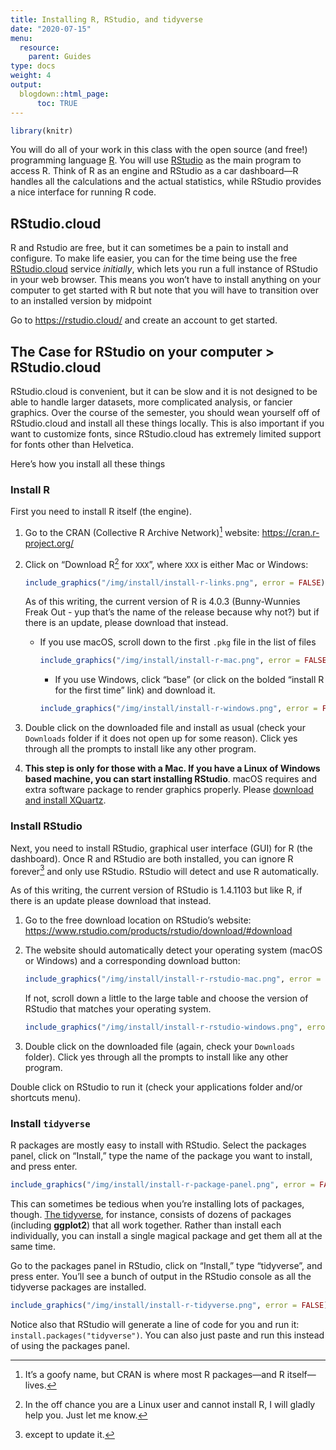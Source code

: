 ```yaml
---
title: Installing R, RStudio, and tidyverse
date: "2020-07-15"
menu:
  resource:
    parent: Guides
type: docs
weight: 4
output:
  blogdown::html_page:
      toc: TRUE
---
```


```r
library(knitr)
```

You will do all of your work in this class with the open source (and free!) programming language [R](https://cran.r-project.org/){target="_blank"}. You will use [RStudio](https://www.rstudio.com/){target="_blank"} as the main program to access R. Think of R as an engine and RStudio as a car dashboard—R handles all the calculations and the actual statistics, while RStudio provides a nice interface for running R code.


## RStudio.cloud

R and Rstudio are free, but it can sometimes be a pain to install and configure. To make life easier, you can for the time being use the free [RStudio.cloud](http://rstudio.cloud/){target="_blank"} service *initially*, which lets you run a full instance of RStudio in your web browser. This means you won't have to install anything on your computer to get started with R but note that you will have to transition over to an installed version by midpoint 

Go to <https://rstudio.cloud/> and create an account to get started.

## The Case for RStudio on your computer > RStudio.cloud

RStudio.cloud is convenient, but it can be slow and it is not designed to be able to handle larger datasets, more complicated analysis, or fancier graphics. Over the course of the semester, you should wean yourself off of RStudio.cloud and install all these things locally. This is also important if you want to customize fonts, since RStudio.cloud has extremely limited support for fonts other than Helvetica. 

Here's how you install all these things

### Install R

First you need to install R itself (the engine).

1. Go to the CRAN (Collective R Archive Network)^[It's a goofy name, but CRAN is where most R packages—and R itself—lives.] website: <https://cran.r-project.org/>
2. Click on "Download R^[In the off chance you are a Linux user and cannot install R, I will gladly help you. Just let me know.] for `XXX`", where `XXX` is either Mac or Windows:

    ```r
    include_graphics("/img/install/install-r-links.png", error = FALSE)
    ```
    As of this writing, the current version of R is 4.0.3 (Bunny-Wunnies Freak Out - yup that's the name of the release because why not?) but if there is an update, please download that instead.
    
    - If you use macOS, scroll down to the first `.pkg` file in the list of files  
    
        ```r
        include_graphics("/img/install/install-r-mac.png", error = FALSE)
        ```
        - If you use Windows, click "base" (or click on the bolded "install R for the first time" link) and download it. 
    
        ```r
        include_graphics("/img/install/install-r-windows.png", error = FALSE)
        ```

3. Double click on the downloaded file and install as usual (check your `Downloads` folder if it does not open up for some reason). Click yes through all the prompts to install like any other program.

4. **This step is only for those with a Mac. If you have a Linux of Windows based machine, you can start installing RStudio**. macOS requires and extra software package to render graphics properly. Please [download and install XQuartz](https://www.xquartz.org/){target="_blank"}. 


### Install RStudio

Next, you need to install RStudio, graphical user interface (GUI) for R (the dashboard). Once R and RStudio are both installed, you can ignore R forever^[except to update it.] and only use RStudio. RStudio will detect and use R automatically. 

As of this writing, the current version of RStudio is 1.4.1103 but like R, if there is an update please download that instead.

1. Go to the free download location on RStudio's website: <https://www.rstudio.com/products/rstudio/download/#download>
2. The website should automatically detect your operating system (macOS or Windows) and a corresponding download button:

    ```r
    include_graphics("/img/install/install-r-rstudio-mac.png", error = FALSE)
    ```
    
    If not, scroll down a little to the large table and choose the version of RStudio that matches your operating system.

    ```r
    include_graphics("/img/install/install-r-rstudio-windows.png", error = FALSE)
    ```

3. Double click on the downloaded file (again, check your `Downloads` folder). Click yes through all the prompts to install like any other program.

Double click on RStudio to run it (check your applications folder and/or shortcuts menu).


### Install `tidyverse`

R packages are mostly easy to install with RStudio. Select the packages panel, click on "Install," type the name of the package you want to install, and press enter.

```r
include_graphics("/img/install/install-r-package-panel.png", error = FALSE)
```

This can sometimes be tedious when you're installing lots of packages, though. [The tidyverse](https://www.tidyverse.org/){target="_blank"}, for instance, consists of dozens of packages (including **ggplot2**) that all work together. Rather than install each individually, you can install a single magical package and get them all at the same time.

Go to the packages panel in RStudio, click on "Install," type "tidyverse", and press enter. You'll see a bunch of output in the RStudio console as all the tidyverse packages are installed.

```r
include_graphics("/img/install/install-r-tidyverse.png", error = FALSE)
```

Notice also that RStudio will generate a line of code for you and run it: `install.packages("tidyverse")`. You can also just paste and run this instead of using the packages panel.

